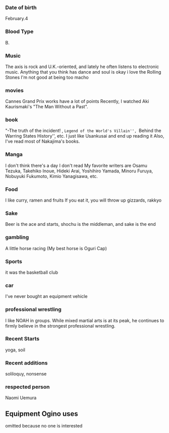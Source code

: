 ### Date of birth

February.4

### Blood Type

B.

### Music

The axis is rock and U.K.-oriented, and lately he often listens to electronic music.
Anything that you think has dance and soul is okay
i love the Rolling Stones
I'm not good at being too macho

### movies

Cannes Grand Prix works have a lot of points
Recently, I watched Aki Kaurismaki's "The Man Without a Past".

### book

"-The truth of the incident! , `Legend of the World's Villain'', `Behind the Warring States History'', etc.
I just like Usankusai and end up reading it
Also, I've read most of Nakajima's books.

### Manga

I don't think there's a day I don't read
My favorite writers are Osamu Tezuka, Takehiko Inoue, Hideki Arai, Yoshihiro Yamada,
Minoru Furuya, Nobuyuki Fukumoto, Kimio Yanagisawa, etc.

### Food

I like curry, ramen and fruits
If you eat it, you will throw up gizzards, rakkyo

### Sake

Beer is the ace and starts, shochu is the middleman, and sake is the end

### gambling

A little horse racing (My best horse is Oguri Cap)

### Sports

it was the basketball club

### car

I've never bought an equipment vehicle

### professional wrestling

I like NOAH in groups.
While mixed martial arts is at its peak, he continues to firmly believe in the strongest professional wrestling.

### Recent Starts

yoga, soil

### Recent additions

soliloquy, nonsense

### respected person

Naomi Uemura

## Equipment Ogino uses

omitted because no one is interested
